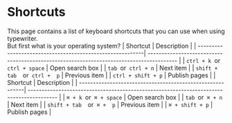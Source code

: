 
# Shortcuts
This page contains a list of keyboard shortcuts that you can use when using typewriter.\
But first what is your operating system?
<Tabs groupId="operating-systems">
  <TabItem value="windows" label="Windows">
| Shortcut                                                  | Description                                                                              |
| ----------------------------------------------------------| ---------------------------------------------------------------------------------------- |
| `ctrl + k `or` ctrl + space`                              | Open search box                                                                          |
| `tab `or` ctrl + n`                                       | Next item                                                                                |
| `shift + tab  `or` ctrl +  p`                             | Previous item                                                                            |
| `ctrl + shift + p`                                        | Publish pages                                                                            |
  </TabItem>
  <TabItem value="mac" label="macOS">
| Shortcut                                                  | Description                                                                              |
| ----------------------------------------------------------| ---------------------------------------------------------------------------------------- |
| `⌘ + k `or` ⌘ + space`                                  | Open search box                                                                          |
| `tab `or` ⌘ + n`                                         | Next item                                                                                |
| `shift + tab  `or` ⌘ +  p`                               | Previous item                                                                            |
| `⌘ + shift + p`                                          | Publish pages                                                                            |
  </TabItem>
</Tabs>